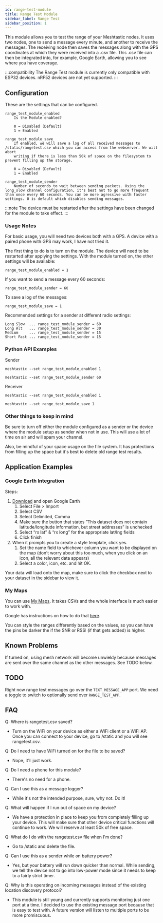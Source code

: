 ```yaml
---
id: range-test-module
title: Range Test Module
sidebar_label: Range Test
sidebar_position: 1
---
```



This module allows you to test the range of your Meshtastic nodes. It uses two nodes, one to send a message every minute, and another to receive the messages. The receiving node then saves the messages along with the GPS coordinates at which they were received into a .csv file. This .csv file can then be integrated into, for example, Google Earth, allowing you to see where you have coverage.

:::compatibility
The Range Test module is currently only compatible with ESP32 devices. nRF52 devices are not yet supported. ::: 

## Configuration

<PluginModule name="range_test_module_" rename="range_test_plugin_" />

These are the settings that can be configured.

    range_test_module_enabled
        Is the Module enabled?

        0 = Disabled (Default)
        1 = Enabled

    range_test_module_save
        If enabled, we will save a log of all received messages to /static/rangetest.csv which you can access from the webserver. We will abort
        writing if there is less than 50k of space on the filesystem to prevent filling up the storage.

        0 = Disabled (Default)
        1 = Enabled

    range_test_module_sender
        Number of seconds to wait between sending packets. Using the long_slow channel configuration, it's best not to go more frequent than once every 60 seconds. You can be more agressive with faster settings. 0 is default which disables sending messages.

:::note
The device must be restarted after the settings have been changed for the module to take effect.
:::

### Usage Notes

For basic usage, you will need two devices both with a GPS. A device with a paired phone with GPS may work, I have not tried it.

The first thing to do is to turn on the module. The device will need to be restarted after applying the settings. With the module turned on, the other settings will be available:

    range_test_module_enabled = 1

If you want to send a message every 60 seconds:

    range_test_module_sender = 60

To save a log of the messages:

    range_test_module_save = 1

Recommended settings for a sender at different radio settings:

    Long Slow  ... range_test_module_sender = 60
    Long Alt   ... range_test_module_sender = 30
    Medium     ... range_test_module_sender = 15
    Short Fast ... range_test_module_sender = 15

### Python API Examples

Sender

`meshtastic --set range_test_module_enabled 1`

`meshtastic --set range_test_module_sender 60`

Receiver

`meshtastic --set range_test_module_enabled 1`

`meshtastic --set range_test_module_save 1`

### Other things to keep in mind

Be sure to turn off either the module configured as a sender or the device where the module setup as sender when not in use. This will use a lot of time on air and will spam your channel.

Also, be mindful of your space usage on the file system. It has protections from filling up the space but it's best to delete old range test results.

## Application Examples

### Google Earth Integration

Steps:

1. [Download](https://www.google.com/earth/versions/#download-pro) and open Google Earth
   1. Select File > Import
   2. Select CSV
   3. Select Delimited, Comma
   4. Make sure the button that states “This dataset does not contain latitude/longitude information, but street addresses” is unchecked
   5. Select “rx lat” & “rx long” for the appropriate lat/lng fields
   6. Click finish
2. When it prompts you to create a style template, click yes.
   1. Set the name field to whichever column you want to be displayed on the map (don’t worry about this too much, when you click on an icon, all the relevant data appears)
   2. Select a color, icon, etc. and hit OK.

Your data will load onto the map, make sure to click the checkbox next to your dataset in the sidebar to view it.

### My Maps

You can use [My Maps](http://mymaps.google.com). It takes CSVs and the whole interface is much easier to work with.

Google has instructions on how to do that [here](https://support.google.com/mymaps/answer/3024836?co=GENIE.Platform%3DDesktop&hl=en#zippy=%2Cstep-prepare-your-info%2Cstep-import-info-into-the-map).

You can style the ranges differently based on the values, so you can have the pins be darker the if the SNR or RSSI (if that gets added) is higher.

## Known Problems

If turned on, using mesh network will become unwieldy because messages are sent over the same channel as the other messages. See TODO below.

## TODO

Right now range test messages go over the `TEXT_MESSAGE_APP` port. We need a toggle to switch to optionally send over `RANGE_TEST_APP`.

## FAQ

Q: Where is rangetest.csv saved?

- Turn on the WiFi on your device as either a WiFi client or a WiFi AP. Once you can connect to your device, go to /static and you will see rangetest.csv.

Q: Do I need to have WiFi turned on for the file to be saved?

- Nope, it'll just work.

Q: Do I need a phone for this module?

- There's no need for a phone.

Q: Can I use this as a message logger?

- While it's not the intended purpose, sure, why not. Do it!

Q: What will happen if I run out of space on my device?

- We have a protection in place to keep you from completely filling up your device. This will make sure that other device critical functions will continue to work. We will reserve at least 50k of free space.

Q: What do I do with the rangetest.csv file when I'm done?

- Go to /static and delete the file.

Q: Can I use this as a sender while on battery power?

- Yes, but your battery will run down quicker than normal. While sending, we tell the device not to go into low-power mode since it needs to keep to a fairly strict timer.

Q: Why is this operating on incoming messages instead of the existing location discovery protocol?

- This module is still young and currently supports monitoring just one port at a time. I decided to use the existing message port because that is easy to test with. A future version will listen to multiple ports to be more promiscuous.

